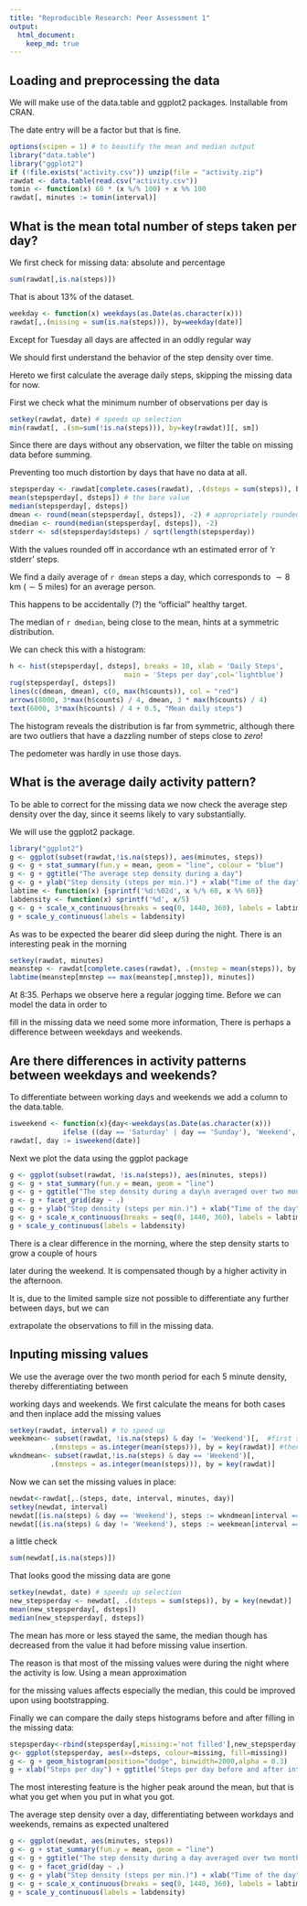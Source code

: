 ```yaml
---
title: "Reproducible Research: Peer Assessment 1"
output: 
  html_document:
    keep_md: true
---
```



## Loading and preprocessing the data

We will make use of the data.table and ggplot2 packages. Installable from CRAN.

The date entry will be a factor but that is fine.
```r
options(scipen = 1) # to beautify the mean and median output
library("data.table")
library("ggplot2")
if (!file.exists("activity.csv")) unzip(file = "activity.zip")
rawdat <- data.table(read.csv("activity.csv")) 
tomin <- function(x) 60 * (x %/% 100) + x %% 100
rawdat[, minutes := tomin(interval)]
```
## What is the mean total number of steps taken per day?

We first check for missing data: absolute and percentage

```r
sum(rawdat[,is.na(steps)])
```

That is about 13%  of the dataset. 

```r
weekday <- function(x) weekdays(as.Date(as.character(x)))
rawdat[,.(missing = sum(is.na(steps))), by=weekday(date)]
```

Except for Tuesday all days are affected in an oddly regular way

We should first understand the behavior of the step density over time.

Hereto we first calculate the average daily steps, skipping the missing data for now. 

First we check what the minimum number of observations per day is

```r
setkey(rawdat, date) # speeds up selection
min(rawdat[, .(sm=sum(!is.na(steps))), by=key(rawdat)][, sm])
```

Since there are days without any observation, we filter the table on missing data before summing.

Preventing too much distortion by days that have no data at all.

```r

stepsperday <- rawdat[complete.cases(rawdat), .(dsteps = sum(steps)), by = key(rawdat)]
mean(stepsperday[, dsteps]) # the bare value
median(stepsperday[, dsteps])
dmean <- round(mean(stepsperday[, dsteps]), -2) # appropriately rounded off
dmedian <- round(median(stepsperday[, dsteps]), -2)
stderr <- sd(stepsperday$dsteps) / sqrt(length(stepsperday))
```

With the values rounded off in accordance wth an estimated error of 'r stderr' steps.

We find a daily average of `r dmean` steps a day, which corresponds to $\sim 8$ km ($\sim 5$ miles) for an average person. 

This happens to be accidentally (?) the "official" healthy target. 

The median of `r dmedian`, being close to the mean, hints at a symmetric distribution. 

We can check this with a histogram:

```r
h <- hist(stepsperday[, dsteps], breaks = 10, xlab = 'Daily Steps',
                            main = 'Steps per day',col='lightblue')
rug(stepsperday[, dsteps])
lines(c(dmean, dmean), c(0, max(h$counts)), col = "red")
arrows(8000, 3*max(h$counts) / 4, dmean, 3 * max(h$counts) / 4)
text(6000, 3*max(h$counts) / 4 + 0.5, "Mean daily steps")
```

The histogram reveals the distribution is far from symmetric, although there are two outliers that have a dazzling number of steps close to *zero*!

The pedometer was hardly in use those days.

## What is the average daily activity pattern?

To be able to correct for the missing data we now check the average step density over the day, since it seems likely to vary substantially.

We will use the ggplot2 package. 

```r
library("ggplot2")
g <- ggplot(subset(rawdat,!is.na(steps)), aes(minutes, steps))
g <- g + stat_summary(fun.y = mean, geom = "line", colour = "blue") 
g <- g + ggtitle("The average step density during a day")
g <- g + ylab("Step density (steps per min.)") + xlab("Time of the day")
labtime <- function(x) {sprintf('%d:%02d', x %/% 60, x %% 60)}
labdensity <- function(x) sprintf('%d', x/5)
g <- g + scale_x_continuous(breaks = seq(0, 1440, 360), labels = labtime) 
g + scale_y_continuous(labels = labdensity)
```

As was to be expected the bearer did sleep during the night. There is an interesting peak in the morning 

```r
setkey(rawdat, minutes)
meanstep <- rawdat[complete.cases(rawdat), .(mnstep = mean(steps)), by = key(rawdat)]
labtime(meanstep[mnstep == max(meanstep[,mnstep]), minutes])
```

At 8:35. Perhaps we observe here a regular jogging time. Before we can model the data in order to 

fill in the missing data we need some more information, There is perhaps a difference between weekdays and weekends.

## Are there differences in activity patterns between weekdays and weekends?

To differentiate between working days and weekends we add a column to the data.table.

```r
isweekend <- function(x){day<-weekdays(as.Date(as.character(x)))
             ifelse ((day == 'Saturday' | day == 'Sunday'), 'Weekend', 'Working Day')}
rawdat[, day := isweekend(date)]
```

Next we plot the data using the ggplot package

```r
g <- ggplot(subset(rawdat, !is.na(steps)), aes(minutes, steps))
g <- g + stat_summary(fun.y = mean, geom = "line") 
g <- g + ggtitle("The step density during a day\n averaged over two months")
g <- g + facet_grid(day ~ .)
g <- g + ylab("Step density (steps per min.)") + xlab("Time of the day")
g <- g + scale_x_continuous(breaks = seq(0, 1440, 360), labels = labtime) 
g + scale_y_continuous(labels = labdensity)
```


There is a clear difference in the morning, where the step density starts to grow a couple of hours 

later during the weekend. It is compensated though by a higher activity in the afternoon. 

It is, due to the limited sample size not possible to differentiate any further between days, but we can 

extrapolate the observations to fill in the missing data.

## Inputing missing values

We use the average over the two month period for each 5 minute density, thereby differentiating between 

working days and weekends. We first calculate the means for both cases and then inplace add the missing values

```r
setkey(rawdat, interval) # to speed up
weekmean<- subset(rawdat, !is.na(steps) & day != 'Weekend')[,  #first subsetting
          .(mnsteps = as.integer(mean(steps))), by = key(rawdat)] #then create column
wkndmean<- subset(rawdat,!is.na(steps) & day == 'Weekend')[,
          .(mnsteps = as.integer(mean(steps))), by = key(rawdat)]
```

Now we can set the missing values in place:

```r
newdat<-rawdat[,.(steps, date, interval, minutes, day)]
setkey(newdat, interval)
newdat[(is.na(steps) & day == 'Weekend'), steps := wkndmean[interval == interval, mnsteps]]
newdat[(is.na(steps) & day != 'Weekend'), steps := weekmean[interval == interval, mnsteps]]
```

a little check

```r
sum(newdat[,is.na(steps)])
```

That looks good the missing data are gone

```r
setkey(newdat, date) # speeds up selection
new_stepsperday <- newdat[, .(dsteps = sum(steps)), by = key(newdat)]
mean(new_stepsperday[, dsteps])
median(new_stepsperday[, dsteps])
```

The mean has more or less stayed the same, the median though has decreased from the value it had before missing value insertion.

The reason is that most of the missing values were during the night where the activity is low. Using a mean approximation 

for the missing values affects especially the median, this could be improved upon using bootstrapping. 

Finally we can compare the daily steps histograms before and after filling in the missing data:


```r
stepsperday<-rbind(stepsperday[,missing:='not filled'],new_stepsperday[,missing:='filled'])
g<- ggplot(stepsperday, aes(x=dsteps, colour=missing, fill=missing))
g <- g + geom_histogram(position="dodge", binwidth=2000,alpha = 0.3)
g + xlab("Steps per day") + ggtitle('Steps per day before and after interpolation')
```
The most interesting feature is the higher peak around the mean, but that is what you get when you put in what you got.

The average step density over a day, differentiating between workdays and weekends, remains as expected unaltered


```r
g <- ggplot(newdat, aes(minutes, steps))
g <- g + stat_summary(fun.y = mean, geom = "line") 
g <- g + ggtitle("The step density during a day averaged over two months\n after interpolation")
g <- g + facet_grid(day ~ .)
g <- g + ylab("Step density (steps per min.)") + xlab("Time of the day")
g <- g + scale_x_continuous(breaks = seq(0, 1440, 360), labels = labtime) 
g + scale_y_continuous(labels = labdensity)
```


